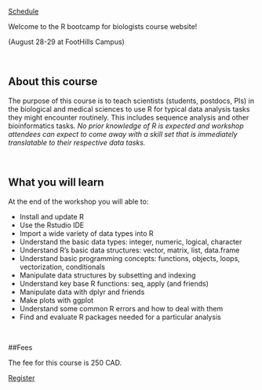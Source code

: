 

<div class="wrapper">
<a href="https://wcmcbioinformatics.github.io/Rbootcamp2017/Schedule.html" class="button button1">Schedule</a>
</div>

<p class="big"> Welcome to the R bootcamp for biologists course website! </p>

<div class="center">
<h32> (August 28-29 at FootHills Campus) </h32>
</div>

<br> 

## About this course
<p>

The purpose of this course is to teach scientists (students, postdocs, PIs) in the biological and medical sciences to use R for typical data analysis tasks they might encounter routinely. This includes sequence analysis and other bioinformatics tasks.
<i> No prior knowledge of R is expected and workshop attendees can expect to come away with a skill set that is immediately translatable to their respective data tasks.</i></p>

<br>

## What you will learn 

At the end of the workshop you will able to:

* Install and update R
* Use the Rstudio IDE
* Import a wide variety of data types into R
* Understand the basic data types: integer, numeric, logical, character
* Understand R’s basic data structures: vector, matrix, list, data.frame
* Understand basic programming concepts: functions, objects, loops, vectorization, conditionals
* Manipulate data structures by subsetting and indexing
* Understand key base R functions: seq, apply (and friends)
* Manipulate data with dplyr and friends
* Make plots with ggplot
* Understand some common R errors and how to deal with them
* Find and evaluate R packages needed for a particular analysis

<br>

##Fees

The fee for this course is 250 CAD.

<a href="https://docs.google.com/forms/d/e/1FAIpQLSfmrz4Fwh-pZMIa6NZF_PVNIviJQ-DaRP8cKNGrKsKs_Uo0yg/viewform" class="button button1">Register</a>